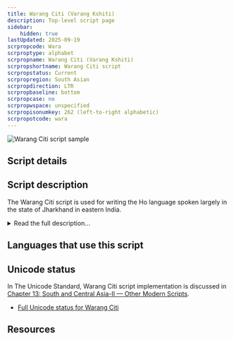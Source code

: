 ```yaml
---
title: Warang Citi (Varang Kshiti)
description: Top-level script page
sidebar:
    hidden: true
lastUpdated: 2025-09-19
scrpropcode: Wara
scrproptype: alphabet
scrpropname: Warang Citi (Varang Kshiti)
scrpropshortname: Warang Citi script
scrpropstatus: Current
scrpropregion: South Asian
scrpropdirection: LTR
scrpropbaseline: bottom
scrpropcase: no
scrpropwspace: unspecified
scrpropisonumkey: 262 (left-to-right alphabetic)
scrpropotcode: wara
---
```



![Warang Citi script sample](../images/wara-sample.png "Warang Citi sample")

## Script details

<ScriptDetails />

## Script description

The Warang Citi script is used for writing the Ho language spoken largely in the state of Jharkhand in eastern India.

<details>
<summary>Read the full description...</summary>The history of the script is controversial. Followers of Lako Bodra, an influential community leader who is variously credited with the invention or the rediscovery of the script, claim a much older heritage for the script than scholars have evidence for. The script displays a number of similarities with other scripts including Latin and Brahmi; Bodra's followers claim that this is the result of borrowing _from_ Warang Citi but scholars generally believe it is the result of borrowing _into_ it. The version of the script which has been most well-documented is based on an archaic (perhaps secret shamanistic) dialect of Ho called Ho Hayam, not the more widely-spoken dialect, Ho Kaji.

There are thirty-one letters in the script, twenty-one consonants and ten vowels, each of which also has a cursive form. The letters are arranged in rows and columns according to their phonetic properties; from top to bottom: velars, palatals, retroflex, dentals, labials, and from left to right: nasals, voiceless stops, voiced stops. There is no distinction made between aspirated and non-aspirated stops, either in speech or writing. Some letters appear to be redundant, for example the retroflex [ʂ] is not used in speech but there is a letter to represent it in writing. The names of the letters are written using consonant clusters, but pronounced in CVC form, for example _hl_ which is pronounced [hol]. Both of these features are thought by some scholars to be attempts by Bodra to 'sanskritize' the script.

Warang Citi is written from left to right. Consonants contain an inherent vowel; this is normally transcribed _a_ but can be pronounced variously as [a], [o], [e] or [ə]. Vowels other than the inherent vowel are written to the right of a preceding consonant using one of ten independent vowel letters. Unlike many of the South Asian abugidas, vowel diacritics are not used.  One of the vowel letters corresponds to the Devanagari _anusvara_ diacritic, marking nasalization. Two vowel letters, _i_ and _u_, have long counterparts but apart from these, vowel length is indicated by writing the letter _h_ after the vowel.

The Ho language employs two preglottalized stops, ['b] and ['ḍ] in word-final position. Preglottalization is not marked in writing, which leads to some ambiguity in loan words which have retained their native phonology and in which final [b] and [ḍ] are not glottal. Some ambiguity also arises in the case of consonant clusters. Ligated conjunct letters are not used, nor is any _virama_ for killing the inherent vowel, so there is no way of knowing whether a written sequence of consonant letters represents a CVC(V) string or a CC(V) cluster, without knowing the word.

The sequence _hb_ represents either [b] or [v], often transliterated _w_. [b] can also be written with the letter _b_; the reason for having an alternative representation is unknown. It is possible that the use of _hb_ marks the word as 'sacred' semantically rather than (or as well as) conveying phonological information. It is also possible that it reflects archaic pronunciation of some words.

There is a set of script-specific Warang Citi numerals from 0-9, and for multiples of 10 up to 100. These are not always used consistently however; the number 23 for example can be written either with the characters _20_ and _3_ or with _2_ and _3_.
</details>

## Languages that use this script

<WsList script='Wara' wsMax='5' />

## Unicode status

In The Unicode Standard, Warang Citi script implementation is discussed in [Chapter 13: South and Central Asia-II — Other Modern Scripts](https://www.unicode.org/versions/latest/core-spec/chapter-13/#G27702).

- [Full Unicode status for Warang Citi](/scrlang/unicode/wara-unicode)



## Resources

<ScriptResources detailSummary='seemore' />

